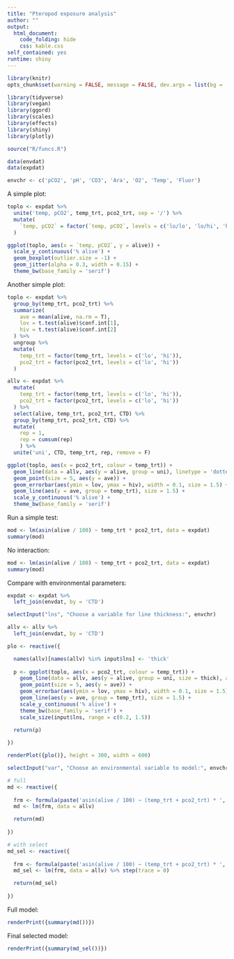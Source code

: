 ```yaml
---
title: "Pteropod exposure analysis"
author: ""
output: 
  html_document:
    code_folding: hide
    css: kable.css
self_contained: yes
runtime: shiny
---
```


```r
library(knitr)
opts_chunk$set(warning = FALSE, message = FALSE, dev.args = list(bg = 'transparent'), eval = T)

library(tidyverse)
library(vegan)
library(ggord)
library(scales)
library(effects)
library(shiny)
library(plotly)

source("R/funcs.R")

data(envdat)
data(expdat)

envchr <- c('pCO2', 'pH', 'CO3', 'Ara', 'O2', 'Temp', 'Fluor')
```

A simple plot:
```r
toplo <- expdat %>% 
  unite('temp, pCO2', temp_trt, pco2_trt, sep = '/') %>% 
  mutate(
    `temp, pCO2` = factor(`temp, pCO2`, levels = c('lo/lo', 'lo/hi', 'hi/lo' ,'hi/hi'))
  )

ggplot(toplo, aes(x = `temp, pCO2`, y = alive)) +
  scale_y_continuous('% alive') +
  geom_boxplot(outlier.size = -1) +
  geom_jitter(alpha = 0.3, width = 0.15) + 
  theme_bw(base_family = 'serif')
```

Another simple plot:
```r
toplo <- expdat %>% 
  group_by(temp_trt, pco2_trt) %>% 
  summarize(
    ave = mean(alive, na.rm = T),
    lov = t.test(alive)$conf.int[1],
    hiv = t.test(alive)$conf.int[2]
  ) %>% 
  ungroup %>% 
  mutate(
    temp_trt = factor(temp_trt, levels = c('lo', 'hi')),
    pco2_trt = factor(pco2_trt, levels = c('lo', 'hi'))
  )

allv <- expdat %>% 
  mutate(
    temp_trt = factor(temp_trt, levels = c('lo', 'hi')),
    pco2_trt = factor(pco2_trt, levels = c('lo', 'hi'))
  ) %>%
  select(alive, temp_trt, pco2_trt, CTD) %>% 
  group_by(temp_trt, pco2_trt, CTD) %>%
  mutate(
    rep = 1, 
    rep = cumsum(rep)
    ) %>% 
  unite('uni', CTD, temp_trt, rep, remove = F)

ggplot(toplo, aes(x = pco2_trt, colour = temp_trt)) + 
  geom_line(data = allv, aes(y = alive, group = uni), linetype = 'dotted') +
  geom_point(size = 5, aes(y = ave)) + 
  geom_errorbar(aes(ymin = lov, ymax = hiv), width = 0.1, size = 1.5) +
  geom_line(aes(y = ave, group = temp_trt), size = 1.5) +
  scale_y_continuous('% alive') + 
  theme_bw(base_family = 'serif')
```

Run a simple test:
```r
mod <- lm(asin(alive / 100) ~ temp_trt * pco2_trt, data = expdat)
summary(mod)
```

No interaction:
```r
mod <- lm(asin(alive / 100) ~ temp_trt + pco2_trt, data = expdat)
summary(mod)
```

Compare with environmental parameters:
```r
expdat <- expdat %>% 
  left_join(envdat, by = 'CTD')
```

```r
selectInput("lns", "Choose a variable for line thickness:", envchr)

allv <- allv %>% 
  left_join(envdat, by = 'CTD')

plo <- reactive({

  names(allv)[names(allv) %in% input$lns] <- 'thick'
  
  p <- ggplot(toplo, aes(x = pco2_trt, colour = temp_trt)) + 
    geom_line(data = allv, aes(y = alive, group = uni, size = thick), alpha = 0.6) +
    geom_point(size = 5, aes(y = ave)) + 
    geom_errorbar(aes(ymin = lov, ymax = hiv), width = 0.1, size = 1.5) +
    geom_line(aes(y = ave, group = temp_trt), size = 1.5) +
    scale_y_continuous('% alive') + 
    theme_bw(base_family = 'serif') + 
    scale_size(input$lns, range = c(0.2, 1.5))

  return(p)
  
})

renderPlot({plo()}, height = 300, width = 600)

```

```r

selectInput("var", "Choose an environmental variable to model:", envchr)

# full
md <- reactive({
  
  frm <- formula(paste('asin(alive / 100) ~ (temp_trt + pco2_trt) * ', input$var))
  md <- lm(frm, data = allv)

  return(md)
  
})

# with select
md_sel <- reactive({
  
  frm <- formula(paste('asin(alive / 100) ~ (temp_trt + pco2_trt) * ', input$var))
  md_sel <- lm(frm, data = allv) %>% step(trace = 0)

  return(md_sel)
  
})

```

Full model:
```r
renderPrint({summary(md())})
```

Final selected model:
```r
renderPrint({summary(md_sel())})
```


